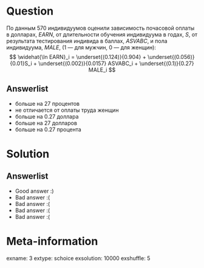 Question
========
По данным 570 индивидуумов оценили зависимость почасовой оплаты в долларах,
$EARN$, от длительности обучения индивидуума в годах, $S$,
от результата тестирования индивида в баллах, $ASVABC$,
и пола индивидуума, $MALE$, (1 — для мужчин, 0 — для женщин):
$$
\widehat{\ln EARN}_i = \underset{(0.124)}{0.904} +
\underset{(0.056)}{0.01}S_i + \underset{(0.002)}{0.0157} ASVABC_i + \underset{(0.1)}{0.27} MALE_i
$$


Answerlist
----------
*  больше на 27 процентов
*  не отличается от оплаты труда женщин
*  больше на 0.27 доллара
*  больше на 27 долларов
*  больше на 0.27 процента

Solution
========

Answerlist
----------
*  Good answer :)
*  Bad answer :(
*  Bad answer :(
*  Bad answer :(
*  Bad answer :(

Meta-information
================
exname: 3
extype: schoice
exsolution: 10000
exshuffle: 5
